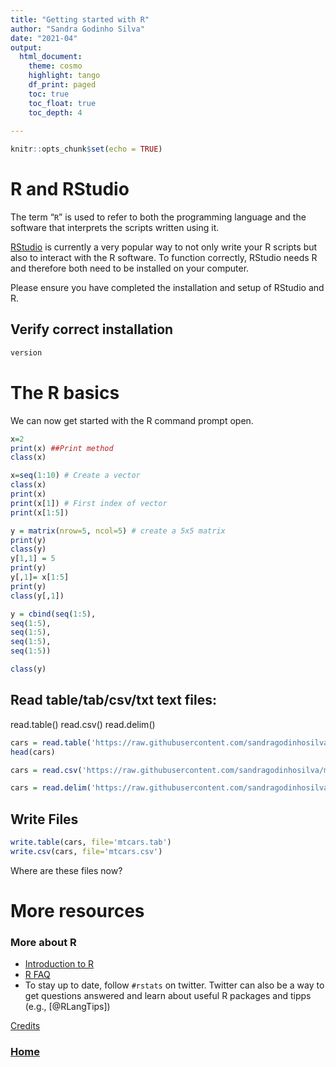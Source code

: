 ```yaml
---
title: "Getting started with R"
author: "Sandra Godinho Silva"
date: "2021-04"
output: 
  html_document:
    theme: cosmo
    highlight: tango
    df_print: paged
    toc: true
    toc_float: true
    toc_depth: 4
  
---
```



```r
knitr::opts_chunk$set(echo = TRUE)
```


# R and RStudio

The term "`R`" is used to refer to both the programming language and the
software that interprets the scripts written using it.

[RStudio](https://rstudio.com) is currently a very popular way to not only write
your R scripts but also to interact with the R software. To function correctly,
RStudio needs R and therefore both need to be installed on your computer.


Please ensure you have completed the installation and setup of RStudio and R.


## Verify correct installation


```r
version
```

# The R basics

We can now get started with the R command prompt open.

```r
x=2
print(x) ##Print method
class(x)

x=seq(1:10) # Create a vector
class(x)
print(x)
print(x[1]) # First index of vector
print(x[1:5])

y = matrix(nrow=5, ncol=5) # create a 5x5 matrix
print(y)
class(y)
y[1,1] = 5
print(y)
y[,1]= x[1:5]
print(y)
class(y[,1])

y = cbind(seq(1:5), 
seq(1:5),
seq(1:5),
seq(1:5),
seq(1:5))

class(y)


```


## Read table/tab/csv/txt text files:
read.table()
read.csv()
read.delim()

```r
cars = read.table('https://raw.githubusercontent.com/sandragodinhosilva/microbiomes2021/main/data/mtcars.csv', header=T, sep = ',') # Read a comma separated values file
head(cars)

cars = read.csv('https://raw.githubusercontent.com/sandragodinhosilva/microbiomes2021/main/data/mtcars.csv')

cars = read.delim('https://raw.githubusercontent.com/sandragodinhosilva/microbiomes2021/main/data/mtcars.csv', sep=',')


```

## Write Files

```r
write.table(cars, file='mtcars.tab')
write.csv(cars, file='mtcars.csv')
```

Where are these files now?




# More resources

### More about R

-   [Introduction to R](https://cran.r-project.org/doc/manuals/R-intro.pdf)
-   [R FAQ](https://cran.r-project.org/doc/FAQ/R-FAQ.html)
-   To stay up to date, follow `#rstats` on twitter. Twitter can also be a way
    to get questions answered and learn about useful R packages and tipps (e.g.,
    [@RLangTips])


[Credits](https://datacarpentry.org/R-ecology-lesson/00-before-we-start.html)


### [Home](https://sandragodinhosilva.github.io/microbiomes2021/)










